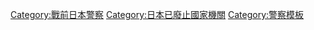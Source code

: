 {{Navbox with collapsible groups
|name = Japanese police system before WW2
|basestyle =
|title = [[日本警察|戰前日本警察]]（1868年－1947年）
|group1 = 概要
|list1 = {{Navbox|child
|groupstyle = width:8.5em;
|liststyle = width:auto;
|group1 = [[內務省 (日本)|內務省]]組織
|list1 = [[警保局]] &#124; [[高等警察]] &#124; [[特别高等警察课|特別高等警察]] &#124; [[警察講習所]]
|group2 = 內務官僚
|list2 = [[川路利良]] &#124; [[三島通庸]] &#124; [[安倍源基]] &#124; [[町村金五]]
|group3 = [[日本外務省|外務省]]組織
|list3 = [[領事館警察]]
|group4 = [[宮内省]]組織
|list4 = [[皇宮警察 (宮内省)|皇宮警察]] &#124; [[禁衛府]] 
|group5 = 諸制度、組織
|list5 = [[居留地警察]] &#124; [[請願巡查]] &#124; [[警備隊 (府縣警察部)|警備隊]] &#124; [[經濟監視官]] 
|group6 = [[消防]]組織
|list6 = [[消防組]] &#124; [[特設消防署]] &#124; [[警防團]] 
}}
|group2 = [[警視廳 (內務省)|警視廳]] 
|list2 = {{Navbox|child
|groupstyle = width:8.5em;
|liststyle = width:auto;
|group1 = 組織
|list1 = [[警視總監]] &#124; [[特別警備隊 (警視廳)|特別警備隊]] &#124; [[警官突撃隊]] &#124; [[警視廳皇宮警察部|皇宮警察部]]（1947年 - 1948年） &#124; [[彌生慰靈堂|彌生神社]]
|group2 = 其他
|list2 = [[警視隊]] &#124; [[抜刀隊]] &#124; [[警視流]]
}}
|group3 = [[府縣警察部]]
|list3 = {{Navbox|child
|groupstyle = width:8.5em;
|liststyle = width:auto;
|group1 = 北海地方
|list1 = [[樺太廳警察部|樺太廳]] &#124; [[北海道廳察部|北海道廳]]
|group2 = 東北地方
|list2 = [[青森縣警察部|青森縣]] &#124; [[岩手縣警察部|岩手縣]] &#124; [[宮城縣警察部|宮城縣]] &#124; [[秋田縣警察部|秋田縣]] &#124; [[山形縣警察部|山形縣]] &#124; [[福島縣警察部|福島縣]]
|group3 = 關東地方
|list3 = [[茨城縣警察部|茨城縣]] &#124; [[栃木縣警察部|栃木縣]] &#124; [[群馬縣警察部|群馬縣]] &#124; [[埼玉縣警察部|埼玉縣]] &#124; [[千葉縣警察部|千葉縣]] &#124; （[[警視廳 (內務省)|東京都]]） &#124; [[神奈川縣警察部|神奈川縣]]
|group4 = 中部地方
|list4 = [[新潟縣警察部|新潟縣]] &#124; [[富山縣警察部|富山縣]] &#124; [[石川縣警察部|石川縣]] &#124; [[福井縣警察部|福井縣]] &#124; [[山梨縣警察部|山梨縣]] &#124; [[長野縣警察部|長野縣]] &#124; [[岐阜縣警察部|岐阜縣]] &#124; [[静岡縣警察部|静岡縣]] &#124; [[愛知縣警察部|愛知縣]] &#124; [[三重縣警察部|三重縣]]
|group5 = 近畿地方
|list5 = [[滋賀縣警察部|滋賀縣]] &#124; [[京都府警察部|京都府]] &#124; [[大阪府警察部|大阪府]] &#124; [[兵庫縣警察部|兵庫縣]] &#124; [[奈良縣警察部|奈良縣]] &#124; [[和歌山縣警察部|和歌山縣]]
|group6 = 中國地方
|list6 = [[鳥取縣警察部|鳥取縣]] &#124; [[島根縣警察部|島根縣]] &#124; [[岡山縣警察部|岡山縣]] &#124; [[廣島縣警察部|廣島縣]] &#124; [[山口縣警察部|山口縣]]
|group7 = 四國地方
|list7 = [[德島縣警察部|德島縣]] &#124; [[香川縣警察部|香川縣]] &#124; [[愛媛縣警察部|愛媛縣]] &#124; [[高知縣警察部|高知縣]]
|group8 = 九州沖繩地方
|list8 = [[福岡縣警察部|福岡縣]] &#124; [[佐賀縣警察部|佐賀縣]] &#124; [[長崎縣警察部|長崎縣]] &#124; [[熊本縣警察部|熊本縣]] &#124; [[大分縣警察部|大分縣]] &#124; [[宮崎縣警察部|宮崎縣]] &#124; [[鹿兒島縣警察部|鹿兒島縣]] &#124; [[沖繩縣警察部|沖繩縣]]
}}
|group4 = [[外地 (大日本帝國)|外地]]警察制度
|list4 = {{Navbox|child
|groupstyle = width:8.5em;
|liststyle = width:auto;
|group1 = [[朝鮮日治時期|朝鮮]]
|list1 = [[朝鮮總督府警察]] &#124; [[憲兵警察制度 (朝鮮總督府)|憲兵警察制度]] 
|group2 = [[台灣日治時期|台湾]]
|list2 = [[臺灣總督府警察]] &#124; [[理蕃政策]] &#124; [[隘勇|隘勇制度]]
|group3 = [[南洋群島]]
|list3 = [[南洋群島警察]] &#124; [[巡警 (南洋群島)|巡警]]
|group4 = [[關東州]]
|list4 = [[關東州警察]] （[[南滿洲鐵道附屬地]]也包含） &#124; [[巡捕 (關東州)|巡捕]]
}}
}}<noinclude>

[[Category:戰前日本警察]]
[[Category:日本已廢止國家機關]]
[[Category:警察模板]]
</noinclude>